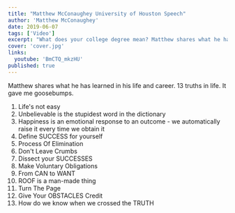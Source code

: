 ```yaml
---
title: "Matthew McConaughey University of Houston Speech"
author: 'Matthew McConaughey'
date: 2019-06-07
tags: ['Video']
excerpt: "What does your college degree mean? Matthew shares what he has learned in his life and career. 13 truths about life. It gave me goosebumps."
cover: 'cover.jpg'
links:
  youtube: 'BmCTQ_mkzHU'
published: true
---
```


Matthew shares what he has learned in his life and career. 13 truths in life. It gave me goosebumps.

1. Life's not easy
2. Unbelievable is the stupidest word in the dictionary 
3. Happiness is an emotional response to an outcome - we automatically raise it every time we obtain it
4. Define SUCCESS for yourself
5. Process Of Elimination 
6. Don't Leave Crumbs 
7. Dissect your SUCCESSES
8. Make Voluntary Obligations 
9. From CAN to WANT 
10. ROOF is a man-made thing 
11. Turn The Page 
12. Give Your OBSTACLES Credit 
13. How do we know when we crossed the TRUTH 